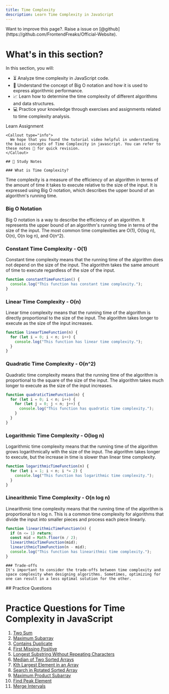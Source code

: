 ```yaml
---
title: Time Complexity
description: Learn Time Complexity in JavaScript
---
```


<Callout>
Want to improve this page?. Raise a issue on [@github](https://github.com/FrontendFreaks/Official-Website).
</Callout>

# What's in this section?

In this section, you will:

- ⏳ Analyze time complexity in JavaScript code.
- 🧠 Understand the concept of Big O notation and how it is used to express algorithmic performance.
- 📈 Learn how to determine the time complexity of different algorithms and data structures.
- 💻 Practice your knowledge through exercises and assignments related to time complexity analysis.

<Tabs defaultValue="learn">

<TabsList>
  <TabsTrigger value="learn">Learn</TabsTrigger>
  <TabsTrigger value="assignment">Assignment</TabsTrigger>
</TabsList>

<TabsContent value="learn">
  <div className="w-full h-full">
    <VideoPlayer src="https://youtu.be/I9BNxqZSShk"/>

    <Callout type="info">
      We hope that you found the tutorial video helpful in understanding the basic concepts of Time Complexity in javascript. You can refer to these notes 📝 for quick revision.
    </Callout>

    ## 📝 Study Notes

    ### What is Time Complexity?
Time complexity is a measure of the efficiency of an algorithm in terms of the amount of time it takes to execute relative to the size of the input. It is expressed using Big O notation, which describes the upper bound of an algorithm's running time.

### Big O Notation
Big O notation is a way to describe the efficiency of an algorithm. It represents the upper bound of an algorithm's running time in terms of the size of the input. The most common time complexities are O(1), O(log n), O(n), O(n log n), and O(n^2).

### Constant Time Complexity - O(1)
Constant time complexity means that the running time of the algorithm does not depend on the size of the input. The algorithm takes the same amount of time to execute regardless of the size of the input.

```javascript
function constantTimeFunction() {
  console.log("This function has constant time complexity.");
}
```

### Linear Time Complexity - O(n)
Linear time complexity means that the running time of the algorithm is directly proportional to the size of the input. The algorithm takes longer to execute as the size of the input increases.

```javascript
function linearTimeFunction(n) {
  for (let i = 0; i < n; i++) {
    console.log("This function has linear time complexity.");
  }
}
```

### Quadratic Time Complexity - O(n^2)
Quadratic time complexity means that the running time of the algorithm is proportional to the square of the size of the input. The algorithm takes much longer to execute as the size of the input increases.

```javascript
function quadraticTimeFunction(n) {
  for (let i = 0; i < n; i++) {
    for (let j = 0; j < n; j++) {
      console.log("This function has quadratic time complexity.");
    }
  }
}
```

### Logarithmic Time Complexity - O(log n)
Logarithmic time complexity means that the running time of the algorithm grows logarithmically with the size of the input. The algorithm takes longer to execute, but the increase in time is slower than linear time complexity.

```javascript
function logarithmicTimeFunction(n) {
  for (let i = 1; i < n; i *= 2) {
    console.log("This function has logarithmic time complexity.");
  }
}
```

### Linearithmic Time Complexity - O(n log n)
Linearithmic time complexity means that the running time of the algorithm is proportional to n log n. This is a common time complexity for algorithms that divide the input into smaller pieces and process each piece linearly.

```javascript
function linearithmicTimeFunction(n) {
  if (n <= 1) return;
  const mid = Math.floor(n / 2);
  linearithmicTimeFunction(mid);
  linearithmicTimeFunction(n - mid);
  console.log("This function has linearithmic time complexity.");
}
```

    ### Trade-offs
    It's important to consider the trade-offs between time complexity and space complexity when designing algorithms. Sometimes, optimizing for one can result in a less optimal solution for the other.

  </div>
</TabsContent>


<TabsContent value="assignment">
## Practice Questions

# Practice Questions for Time Complexity in JavaScript

1. [Two Sum](https://leetcode.com/problems/two-sum/)
2. [Maximum Subarray](https://leetcode.com/problems/maximum-subarray/)
3. [Contains Duplicate](https://leetcode.com/problems/contains-duplicate/)
4. [First Missing Positive](https://leetcode.com/problems/first-missing-positive/)
5. [Longest Substring Without Repeating Characters](https://leetcode.com/problems/longest-substring-without-repeating-characters/)
6. [Median of Two Sorted Arrays](https://leetcode.com/problems/median-of-two-sorted-arrays/)
7. [Kth Largest Element in an Array](https://leetcode.com/problems/kth-largest-element-in-an-array/)
8. [Search in Rotated Sorted Array](https://leetcode.com/problems/search-in-rotated-sorted-array/)
9. [Maximum Product Subarray](https://leetcode.com/problems/maximum-product-subarray/)
10. [Find Peak Element](https://leetcode.com/problems/find-peak-element/)
11. [Merge Intervals](https://leetcode.com/problems/merge-intervals/)

 
</TabsContent>


</Tabs>

